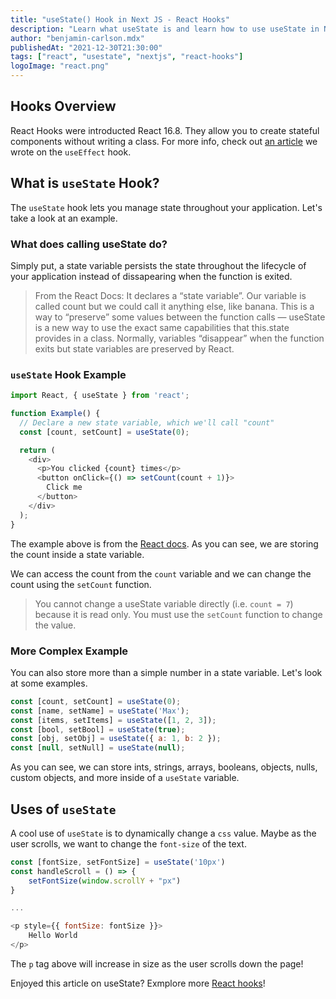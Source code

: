 ```yaml
---
title: "useState() Hook in Next JS - React Hooks"
description: "Learn what useState is and learn how to use useState in Next JS by coding some examples."
author: "benjamin-carlson.mdx"
publishedAt: "2021-12-30T21:30:00"
tags: ["react", "usestate", "nextjs", "react-hooks"]
logoImage: "react.png"
---
```


## Hooks Overview

React Hooks were introducted React 16.8. They allow you to create stateful components without writing a class. For more info, check out [an article](using-react-useeffect) we wrote on the `useEffect` hook.

## What is `useState` Hook?

The `useState` hook lets you manage state throughout your application. Let's take a look at an example.

### What does calling useState do?

Simply put, a state variable persists the state throughout the lifecycle of your application instead of dissapearing when the function is exited.

> From the React Docs:  It declares a “state variable”. Our variable is called count but we could call it anything else, like banana. This is a way to “preserve” some values between the function calls — useState is a new way to use the exact same capabilities that this.state provides in a class. Normally, variables “disappear” when the function exits but state variables are preserved by React.

### `useState` Hook Example

```javascript
import React, { useState } from 'react';

function Example() {
  // Declare a new state variable, which we'll call "count"
  const [count, setCount] = useState(0);

  return (
    <div>
      <p>You clicked {count} times</p>
      <button onClick={() => setCount(count + 1)}>
        Click me
      </button>
    </div>
  );
}
```

The example above is from the [React docs](https://reactjs.org/docs/hooks-state.html). As you can see, we are storing the count inside a state variable.

We can access the count from the `count` variable and we can change the count using the `setCount` function.

> You cannot change a useState variable directly (i.e. `count = 7`) because it is read only. You must use the `setCount` function to change the value.

### More Complex Example

You can also store more than a simple number in a state variable. Let's look at some examples.

```javascript
const [count, setCount] = useState(0);
const [name, setName] = useState('Max');
const [items, setItems] = useState([1, 2, 3]);
const [bool, setBool] = useState(true);
const [obj, setObj] = useState({ a: 1, b: 2 });
const [null, setNull] = useState(null);
```

As you can see, we can store ints, strings, arrays, booleans, objects, nulls, custom objects, and more inside of a `useState` variable.

## Uses of `useState`

A cool use of `useState` is to dynamically change a `css` value. Maybe as the user scrolls, we want to change the `font-size` of the text.

```javascript
const [fontSize, setFontSize] = useState('10px')
const handleScroll = () => {
    setFontSize(window.scrollY + "px")
}

...

<p style={{ fontSize: fontSize }}>
    Hello World
</p>
```

The `p` tag above will increase in size as the user scrolls down the page!

Enjoyed this article on useState? Exmplore more [React hooks](/tags/react-hooks)!